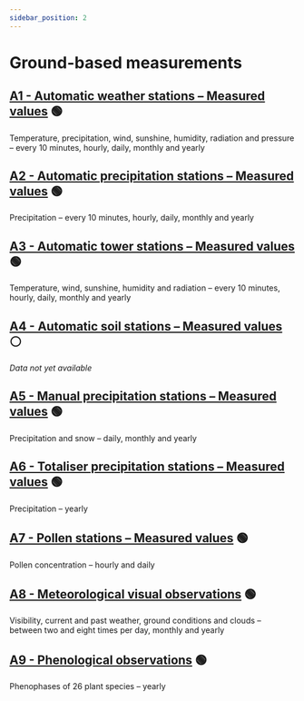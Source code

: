 ```yaml
---
sidebar_position: 2
---
```


# Ground-based measurements

## [A1 - Automatic weather stations – Measured values](/a-data-groundbased/a1-automatic-weather-stations) 🟢
Temperature, precipitation, wind, sunshine, humidity, radiation and pressure – every 10 minutes, hourly, daily, monthly and yearly

## [A2 - Automatic precipitation stations – Measured values](/a-data-groundbased/a2-automatic-precipitation-stations) 🟢
Precipitation – every 10 minutes, hourly, daily, monthly and yearly

## [A3 - Automatic tower stations – Measured values](/a-data-groundbased/a3-automatic-tower-stations) 🟢
Temperature, wind, sunshine, humidity and radiation – every 10 minutes, hourly, daily, monthly and yearly

## [A4 - Automatic soil stations – Measured values](/a-data-groundbased/a4-automatic-soil-stations) ⚪
*Data not yet available*

## [A5 - Manual precipitation stations – Measured values](/a-data-groundbased/a5-manual-precipitation-stations) 🟢
Precipitation and snow – daily, monthly and yearly

## [A6 - Totaliser precipitation stations – Measured values](/a-data-groundbased/a6-totaliser-precipitation-stations) 🟢
Precipitation – yearly

## [A7 - Pollen stations – Measured values](/a-data-groundbased/a7-pollen-stations) 🟢
Pollen concentration – hourly and daily

## [A8 - Meteorological visual observations](/a-data-groundbased/a8-meteorological-visual-observations) 🟢
Visibility, current and past weather, ground conditions and clouds – between two and eight times per day, monthly and yearly

## [A9 - Phenological observations](/a-data-groundbased/a9-phenological-observations) 🟢
Phenophases of 26 plant species – yearly
